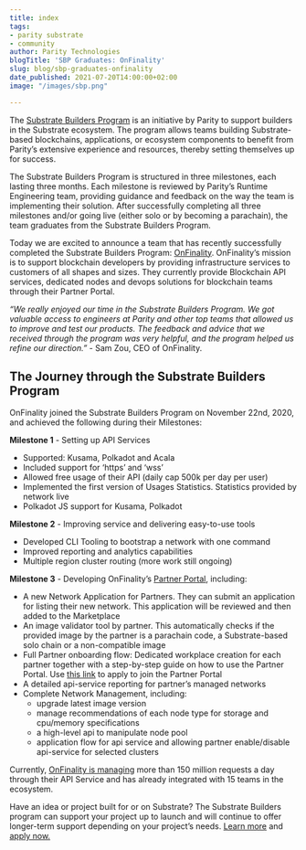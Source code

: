 ```yaml
---
title: index
tags:
- parity substrate
- community
author: Parity Technologies
blogTitle: 'SBP Graduates: OnFinality'
slug: blog/sbp-graduates-onfinality
date_published: 2021-07-20T14:00:00+02:00
image: "/images/sbp.png"

---
```

The [Substrate Builders Program](https://www.substrate.io/builders-program/) is an initiative by Parity to support builders in the Substrate ecosystem. The program allows teams building Substrate-based blockchains, applications, or ecosystem components to benefit from Parity’s extensive experience and resources, thereby setting themselves up for success.

The Substrate Builders Program is structured in three milestones, each lasting three months. Each milestone is reviewed by Parity’s Runtime Engineering team, providing guidance and feedback on the way the team is implementing their solution. After successfully completing all three milestones and/or going live (either solo or by becoming a parachain), the team graduates from the Substrate Builders Program.

Today we are excited to announce a team that has recently successfully completed the Substrate Builders Program: [OnFinality](http://onfinality.io/). OnFinality’s mission is to support blockchain developers by providing infrastructure services to customers of all shapes and sizes. They currently provide Blockchain API services, dedicated nodes and devops solutions for blockchain teams through their Partner Portal.

_“We really enjoyed our time in the Substrate Builders Program. We got valuable access to engineers at Parity and other top teams that allowed us to improve and test our products. The feedback and advice that we received through the program was very helpful, and the program helped us refine our direction.”_ - Sam Zou, CEO of OnFinality.

## The Journey through the Substrate Builders Program

OnFinality joined the Substrate Builders Program on November 22nd, 2020, and achieved the following during their Milestones:

**Milestone 1** - Setting up API Services

* Supported: Kusama, Polkadot and Acala
* Included support for ‘https’ and ‘wss’
* Allowed free usage of their API (daily cap 500k per day per user)
* Implemented the first version of Usages Statistics. Statistics provided by network live
* Polkadot JS support for Kusama, Polkadot

**Milestone 2** - Improving service and delivering easy-to-use tools

* Developed CLI Tooling to bootstrap a network with one command
* Improved reporting and analytics capabilities
* Multiple region cluster routing (more work still ongoing)

**Milestone 3** - Developing OnFinality’s [Partner Portal](https://partner.onfinality.io/), including:

* A new Network Application for Partners. They can submit an application for listing their new network. This application will be reviewed and then added to the Marketplace
* An image validator tool by partner. This automatically checks if the provided image by the partner is a parachain code, a Substrate-based solo chain or a non-compatible image
* Full Partner onboarding flow: Dedicated workplace creation for each partner together with a step-by-step guide on how to use the Partner Portal. Use [this link](https://docs.google.com/forms/d/e/1FAIpQLSfaTGZsQ4SyVjSJcHVILzfk7f4jXwtu8iMkhC5G_GlBJYjsrQ/viewform) to apply to join the Partner Portal
* A detailed api-service reporting for partner’s managed networks
* Complete Network Management, including:
  * upgrade latest image version
  * manage recommendations of each node type for storage and cpu/memory specifications
  * a high-level api to manipulate node pool
  * application flow for api service and allowing partner enable/disable api-service for selected clusters

Currently, [OnFinality is managing](https://status.onfinality.io/) more than 150 million requests a day through their API Service and has already integrated with 15 teams in the ecosystem.

Have an idea or project built for or on Substrate? The Substrate Builders program can support your project up to launch and will continue to offer longer-term support depending on your project’s needs. [Learn more](https://www.substrate.io/builders-program/) and [apply now.](https://docs.google.com/forms/d/e/1FAIpQLSfEYJE3X0RQs3Kucqthe4D8zyUcV1yEvyIw98L2X9_78b4BVA/viewform)